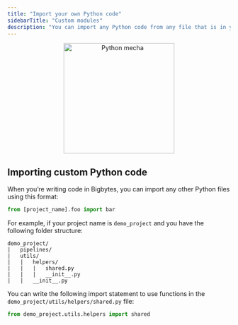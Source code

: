 ```yaml
---
title: "Import your own Python code"
sidebarTitle: "Custom modules"
description: "You can import any Python code from any file that is in your Bigbytes project directory."
---
```


<p align='center'>
<img
  alt="Python mecha"
  src="https://github.com/getbigbytes/assets/blob/main/development/python-2.png?raw=true"
  width="250"
></img>
</p>

## Importing custom Python code

When you’re writing code in Bigbytes, you can import any other Python files using this format:

```python
from [project_name].foo import bar
```

For example, if your project name is `demo_project` and you have the following folder structure:

```
demo_project/
|   pipelines/
|   utils/
|   |   helpers/
|   |   |   shared.py
|   |   |   __init__.py
|   |   __init__.py
```

You can write the following import statement to use functions in the
`demo_project/utils/helpers/shared.py` file:

```python
from demo_project.utils.helpers import shared
```
